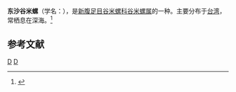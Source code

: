 {{Speciesbox
| taxon = Marginellona gigas
| binomial_authority = (Martens, 1904)
}}
'''东沙谷米螺'''（学名：''{{lang|la|Marginellona gigas}}''），是[[新腹足目|新腹足目]][[谷米螺科|谷米螺科]][[谷米螺属|谷米螺属]]的一种。主要分布于[[台湾|台湾]]，常栖息在深海。<ref>{{cite web|url=http://shell.sinica.edu.tw/chinese/shellbase_detail.php?science_no=1337|title=国际贝库：东沙谷米螺|publisher=台湾贝类资料库|accessdate=2009-08-11|archive-date=2016-03-04|archive-url=https://web.archive.org/web/20160304204838/http://shell.sinica.edu.tw/chinese/shellbase_detail.php?science_no=1337}}</ref>

== 参考文献 ==
{{reflist|2}}
{{Taxonbar|from=Q6760579}}

[[Category:谷米螺属|D]]
[[Category:_1904年描述的动物|D]]